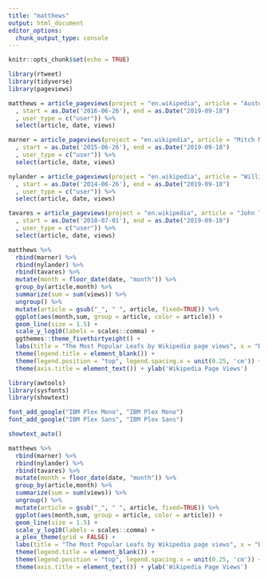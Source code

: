 ---
title: "matthews"
output: html_document
editor_options: 
  chunk_output_type: console
---

```{r setup, include=FALSE}
knitr::opts_chunk$set(echo = TRUE)
```

```{r}
library(rtweet)
library(tidyverse)
library(pageviews)

matthews = article_pageviews(project = "en.wikipedia", article = "Auston Matthews"
  , start = as.Date('2016-06-26'), end = as.Date("2019-09-18")
  , user_type = c("user")) %>% 
  select(article, date, views)

marner = article_pageviews(project = "en.wikipedia", article = "Mitch Marner"
  , start = as.Date('2015-06-26'), end = as.Date("2019-09-18")
  , user_type = c("user")) %>% 
  select(article, date, views)

nylander = article_pageviews(project = "en.wikipedia", article = "William Nylander"
  , start = as.Date('2014-06-26'), end = as.Date("2019-09-18")
  , user_type = c("user")) %>% 
  select(article, date, views)

tavares = article_pageviews(project = "en.wikipedia", article = "John Tavares"
  , start = as.Date('2018-07-01'), end = as.Date("2019-09-18")
  , user_type = c("user")) %>% 
  select(article, date, views)

```

```{r}
matthews %>% 
  rbind(marner) %>% 
  rbind(nylander) %>% 
  rbind(tavares) %>% 
  mutate(month = floor_date(date, "month")) %>% 
  group_by(article,month) %>% 
  summarize(sum = sum(views)) %>% 
  ungroup() %>%
  mutate(article = gsub("_", " ", article, fixed=TRUE)) %>% 
  ggplot(aes(month,sum, group = article, color = article)) +
  geom_line(size = 1.5) +
  scale_y_log10(labels = scales::comma) +
  ggthemes::theme_fivethirtyeight() +
  labs(title = "The Most Popular Leafs by Wikipedia page views", x = "Date", subtitle = "Wikipedia page views from players' Leafs introduction", caption = "Chart by @MackinawStats") +
  theme(legend.title = element_blank()) +
  theme(legend.position = "top", legend.spacing.x = unit(0.25, 'cm')) +
  theme(axis.title = element_text()) + ylab('Wikipedia Page Views')
```

```{r}
library(awtools)
library(sysfonts)
library(showtext)

font_add_google("IBM Plex Mono", "IBM Plex Mono")
font_add_google("IBM Plex Sans", "IBM Plex Sans")

showtext_auto()

matthews %>% 
  rbind(marner) %>% 
  rbind(nylander) %>% 
  rbind(tavares) %>% 
  mutate(month = floor_date(date, "month")) %>% 
  group_by(article,month) %>% 
  summarize(sum = sum(views)) %>% 
  ungroup() %>%
  mutate(article = gsub("_", " ", article, fixed=TRUE)) %>% 
  ggplot(aes(month,sum, group = article, color = article)) +
  geom_line(size = 1.5) +
  scale_y_log10(labels = scales::comma) +
  a_plex_theme(grid = FALSE) +
  labs(title = "The Most Popular Leafs by Wikipedia page views", x = "Date", subtitle = "Wikipedia page views from players' Leafs introduction. Auston Matthews was orginally the most popular, \nskyrocketing to over 100,000 views shortly after his debut. Since then, the core has converged to a similar viewership. \nIn the most recent month, Marner led in page views, followed by Matthews, Tavares, and Nylander.", caption = "Chart by @MackinawStats") +
  theme(legend.title = element_blank()) +
  theme(legend.position = "top", legend.spacing.x = unit(0.25, 'cm')) +
  theme(axis.title = element_text()) + ylab('Wikipedia Page Views')

```

